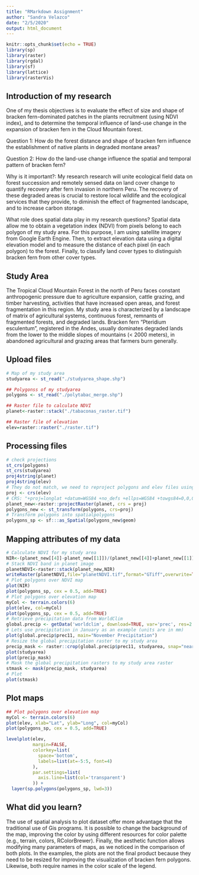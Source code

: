 ```yaml
---
title: "RMarkdown Assignment"
author: "Sandra Velazco"
date: "2/5/2020"
output: html_document
---
```


```r
knitr::opts_chunk$set(echo = TRUE)
library(sp)
library(raster)
library(rgdal)
library(sf)
library(lattice)
library(rasterVis)

```

## Introduction of my research

One of my thesis objectives is to evaluate the effect of size and shape of bracken fern-dominated patches in the plants recruitment (using NDVI index), and to determine the temporal influence of land-use change in the expansion of bracken fern in the Cloud Mountain forest.

Question 1: How do the forest distance and shape of bracken fern influence the establishment of native plants in degraded montane areas?

Question 2: How do the land-use change influence the spatial and temporal pattern of bracken fern?


Why is it important?:
My research research will unite ecological field data on forest succession and remotely sensed data on land cover change to quantify recovery after fern invasion in northern Peru. The recovery of these degraded areas is crucial to restore local wildlife and the ecological services that they provide, to diminish the effect of fragmented landscape, and to increase carbon storage. 

What role does spatial data play in my research questions?
Spatial data allow me to obtain a vegetation index (NDVI) from pixels belong to each polygon of my study area. For this purpose, I am using satellite imagery from Google Earth Engine. Then, to extract elevation data using a digital elevation model and to measure the distance of each pixel (in each polygon) to the forest. Finally, to classify land cover types to distinguish bracken fern from other cover types.

## Study Area

The Tropical Cloud Mountain Forest in the north of Peru faces constant anthropogenic pressure due to agriculture expansion, cattle grazing, and timber harvesting, activities that have increased open areas, and forest fragmentation in this region. My study area  is characterized by a landscape of matrix of agricultural systems, continuous forest, remnants of fragmented forests, and degraded lands. Bracken fern "Pteridium esculentum", registered in the Andes, usually dominates degraded lands from the lower to the middle slopes of mountains (< 2000 meters), in abandoned agricultural and grazing areas that farmers burn generally.

## Upload files

```r
# Map of my study area
studyarea <- st_read("./studyarea_shape.shp")

## Polygonss of my studyarea
polygons <- st_read("./polytabac_merge.shp")

## Raster file to calculate NDVI
planet<-raster::stack("./tabaconas_raster.tif")

## Raster file of elevation
elev=raster::raster("./raster.tif")

```

## Processing files

```r
# check projections
st_crs(polygons)
st_crs(studyarea)
proj4string(planet)
proj4string(elev)
# They do not match, we need to reproject polygons and elev files using CRS information of planet raster.
proj <- crs(elev)
# CRS: "+proj=longlat +datum=WGS84 +no_defs +ellps=WGS84 +towgs84=0,0,0"
planet_new<-raster::projectRaster(planet, crs = proj)
polygons_new <- st_transform(polygons, crs=proj)
# Transform polygons into spatialpolygons
polygons_sp <- sf:::as_Spatial(polygons_new$geom)

```

## Mapping attributes of my data

```r

# Calculate NDVI for my study area
NIR<-(planet_new[[4]]-planet_new[[1]])/(planet_new[[4]]+planet_new[[1]])
# Stack NDVI band in planet image
planetNDVI<-raster::stack(planet_new,NIR)
writeRaster(planetNDVI,file="planetNDVI.tif",format="GTiff",overwrite=TRUE)
# Plot polygons over NDVI map
plot(NIR)
plot(polygons_sp, cex = 0.5, add=TRUE)
# Plot polygons over elevation map
myCol <- terrain.colors(6)
plot(elev, col=myCol)
plot(polygons_sp, cex = 0.5, add=TRUE)
# Retrieve precipitation data from WorldClim
global.precip <- getData('worldclim', download=TRUE, var='prec', res=2.5)
# Lets use precipitation in January as an example (units are in mm)
plot(global.precip$prec11, main="November Precipitation")
# Resize the global precipitation raster to my study area
precip_mask <- raster::crop(global.precip$prec11, studyarea, snap="near")
plot(studyarea)
plot(precip_mask)
# Mask the global precipitation rasters to my study area raster
stmask <- mask(precip_mask, studyarea)
# Plot
plot(stmask)

```

## Plot maps

```r

## Plot polygons over elevation map
myCol <- terrain.colors(6)
plot(elev, xlab="Lat", ylab="Long", col=myCol)
plot(polygons_sp, cex = 0.5, add=TRUE)

levelplot(elev, 
          margin=FALSE,                       
          colorkey=list(
            space='bottom',                   
            labels=list(at=-5:5, font=4)      
          ),    
          par.settings=list(
            axis.line=list(col='transparent')
          )) +           
  layer(sp.polygons(polygons_sp, lwd=3))   

```

## What did you learn?

The use of spatial analysis to plot dataset offer more advantage that the traditional use of Gis programs. It is possible to change the background of the map, improving the color by using different resources for color palette (e.g., terrain, colors, RColorBrewer). Finally, the aesthetic function allows modifying many parameters of maps, as we noticed in the comparison of both plots. In the examples, the plots are not the final product because they need to be resized for improving the visualization of bracken fern polygons. Likewise, both require names in the color scale of the legend.